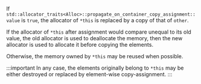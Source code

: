 If `std::allocator_traits<Alloc>::propagate_on_container_copy_assignment::value` is `true`,
the allocator of `*this` is replaced by a copy of that of `other`.


If the allocator of `*this` after assignment would compare unequal to its old value, the old allocator is used to deallocate the memory,
then the new allocator is used to allocate it before copying the elements.

Otherwise, the memory owned by `*this` may be reused when possible.

:::important
In any case, the elements originally belong to `*this` may be either destroyed or replaced by element-wise copy-assignment.
:::
